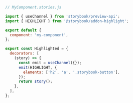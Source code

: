 ```js
// MyComponent.stories.js

import { useChannel } from 'storybook/preview-api';
import { HIGHLIGHT } from '@storybook/addon-highlight';

export default {
  component: 'my-component',
};

export const Highlighted = {
  decorators: [
    (story) => {
      const emit = useChannel({});
      emit(HIGHLIGHT, {
        elements: ['h2', 'a', '.storybook-button'],
      });
      return story();
    },
  ],
};
```
